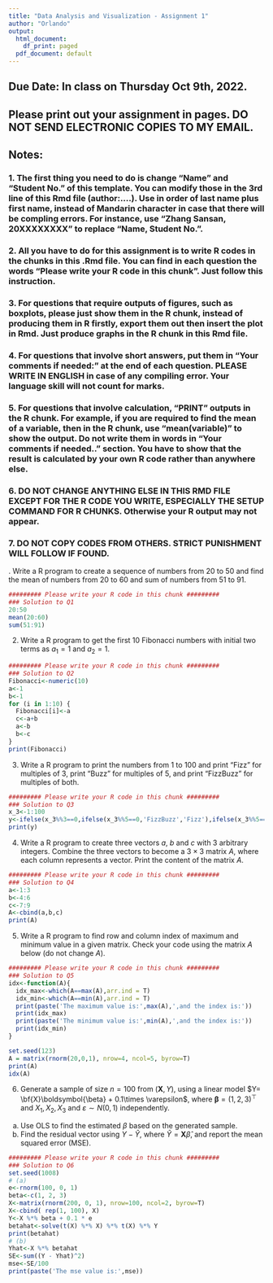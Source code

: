 ---
title: "Data Analysis and Visualization - Assignment 1"
author: "Orlando"
output:
  html_document:
    df_print: paged
  pdf_document: default
---

## Due Date: In class on Thursday Oct 9th, 2022.

## Please print out your assignment in pages. DO NOT SEND ELECTRONIC COPIES TO MY EMAIL.

## Notes:

### 1. The first thing you need to do is change "Name" and "Student No." of this template. You can modify those in the 3rd line of this Rmd file (author:....). Use \textit{pinyin} in order of last name plus first name, instead of Mandarin character in case that there will be compling errors. For instance, use "Zhang Sansan, 20XXXXXXXX" to replace "Name, Student No.".

\bigskip

### 2. All you have to do for this assignment is to write R codes in the chunks in this .Rmd file. You can find in each question the words "Please write your R code in this chunk". Just follow this instruction.

\bigskip

### 3. For questions that require outputs of figures, such as boxplots, please just show them in the R chunk, instead of producing them in R firstly, export them out then insert the plot in Rmd. Just produce graphs in the R chunk in this Rmd file.

\bigskip

### 4. For questions that involve short answers, put them in "Your comments if needed:" at the end of each question. PLEASE WRITE IN ENGLISH in case of any compiling error. Your language skill will not count for marks.

\bigskip

### 5. For questions that involve calculation, "PRINT" outputs in the R chunk. For example, if you are required to find the mean of a variable, then in the R chunk, use "mean(variable)" to show the output. Do not write them in words in "Your comments if needed.." section. You have to show that the result is calculated by your own R code rather than anywhere else.

\bigskip

### 6. DO NOT CHANGE ANYTHING ELSE IN THIS RMD FILE EXCEPT FOR THE R CODE YOU WRITE, ESPECIALLY THE SETUP COMMAND FOR R CHUNKS. Otherwise your R output may not appear.

\bigskip

### 7. DO NOT COPY CODES FROM OTHERS. STRICT PUNISHMENT WILL FOLLOW IF FOUND.

```{=tex}
\newpage
1
```
. Write a R program to create a sequence of numbers from 20 to 50 and find the mean of numbers from 20 to 60 and sum of numbers from 51 to 91.

```{r, include=T, echo=T}
######### Please write your R code in this chunk #########
### Solution to Q1
20:50
mean(20:60)
sum(51:91)
```

\bigskip\bigskip\bigskip\bigskip\bigskip\bigskip\bigskip\bigskip\bigskip

2.  Write a R program to get the first 10 Fibonacci numbers with initial two terms as $a_1=1$ and $a_2=1$.

```{r, include=T, echo=T}
######### Please write your R code in this chunk #########
### Solution to Q2
Fibonacci<-numeric(10)
a<-1
b<-1
for (i in 1:10) {
  Fibonacci[i]<-a
  c<-a+b
  a<-b
  b<-c
}
print(Fibonacci)
```

\bigskip\bigskip\bigskip\bigskip\bigskip\bigskip\bigskip\bigskip\bigskip

3.  Write a R program to print the numbers from 1 to 100 and print "Fizz" for multiples of 3, print "Buzz" for multiples of 5, and print "FizzBuzz" for multiples of both.

```{r, include=T, echo=T}
######### Please write your R code in this chunk #########
### Solution to Q3
x_3<-1:100
y<-ifelse(x_3%%3==0,ifelse(x_3%%5==0,'FizzBuzz','Fizz'),ifelse(x_3%%5==0,'Buzz',x_3))
print(y)
```

\bigskip\bigskip\bigskip\bigskip\bigskip\bigskip\bigskip\bigskip\bigskip

4.  Write a R program to create three vectors $a$, $b$ and $c$ with 3 arbitrary integers. Combine the three vectors to become a $3\times 3$ matrix $A$, where each column represents a vector. Print the content of the matrix $A$.

```{r, include=T, echo=T}
######### Please write your R code in this chunk #########
### Solution to Q4
a<-1:3
b<-4:6
c<-7:9
A<-cbind(a,b,c)
print(A)
```

\bigskip\bigskip\bigskip\bigskip\bigskip\bigskip\bigskip\bigskip\bigskip

5.  Write a R program to find row and column index of maximum and minimum value in a given matrix. Check your code using the matrix $A$ below (do not change $A$).

```{r, include=T, echo=T}
######### Please write your R code in this chunk #########
### Solution to Q5
idx<-function(A){
  idx_max<-which(A==max(A),arr.ind = T)
  idx_min<-which(A==min(A),arr.ind = T)
  print(paste('The maximum value is:',max(A),',and the index is:'))
  print(idx_max)
  print(paste('The minimum value is:',min(A),',and the index is:'))
  print(idx_min)
}

set.seed(123)
A = matrix(rnorm(20,0,1), nrow=4, ncol=5, byrow=T)
print(A)
idx(A)
```

\bigskip\bigskip\bigskip\bigskip\bigskip\bigskip\bigskip\bigskip\bigskip

6.  Generate a sample of size $n=100$ from $(\textbf{X}, Y)$, using a linear model $Y= \bf{X}\boldsymbol{\beta} + 0.1\times \varepsilon$, where $\boldsymbol{\beta} = (1,2,3)^\top$ and $X_1, X_2, X_3$ and $\varepsilon\sim N(0,1)$ independently.

<!-- -->

(a) Use OLS to find the estimated $\beta$ based on the generated sample.
(b) Find the residual vector using $Y - \hat{Y}$, where $\hat{Y} = \boldsymbol{X}\hat{\beta}$, and report the mean squared error (MSE).

```{r, include=T, echo=T}
######### Please write your R code in this chunk #########
### Solution to Q6
set.seed(1008)
# (a)
e<-rnorm(100, 0, 1)
beta<-c(1, 2, 3)
X<-matrix(rnorm(200, 0, 1), nrow=100, ncol=2, byrow=T)
X<-cbind( rep(1, 100), X)
Y<-X %*% beta + 0.1 * e
betahat<-solve(t(X) %*% X) %*% t(X) %*% Y
print(betahat)
# (b)
Yhat<-X %*% betahat
SE<-sum((Y - Yhat)^2)
mse<-SE/100
print(paste('The mse value is:',mse))
```

\bigskip\bigskip\bigskip\bigskip\bigskip\bigskip\bigskip\bigskip\bigskip

